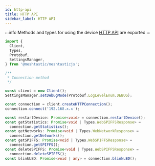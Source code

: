 ```yaml
---
id: http-api
title: HTTP API
sidebar_label: HTTP API
---
```


:::info
Methods and types for using the device [HTTP API](/docs/development/device/http-api) are exported
:::

```typescript
import {
  Client,
  Types,
  Protobuf,
  SettingsManager,
} from '@meshtastic/meshtasticjs';

/**
 * Connection method
 */

const client = new Client();
SettingsManager.setDebugMode(Protobuf.LogLevelEnum.DEBUG);

const connection = client.createHTTPConnection();
connection.connect('192.168.x.x');

const restartDevice: Promise<void> = connection.restartDevice();
const getStatistics: Promise<void | Types.WebSPIFFSResponse> =
  connection.getStatistics();
const getNetworks: Promise<void | Types.WebNetworkResponse> =
  connection.getNetworks();
const getSPIFFS: Promise<void | Types.WebSPIFFSResponse> =
  connection.getSPIFFS();
const deleteSPIFFS: Promise<void | Types.WebSPIFFSResponse> =
  connection.deleteSPIFFS();
const blinkLED: Promise<void | any> = connection.blinkLED();
```
